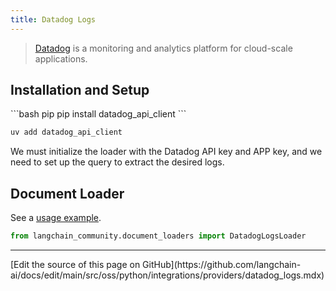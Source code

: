 ```yaml
---
title: Datadog Logs
---
```


>[Datadog](https://www.datadoghq.com/) is a monitoring and analytics platform for cloud-scale applications.

## Installation and Setup

<CodeGroup>
```bash pip
pip install datadog_api_client
```

```bash uv
uv add datadog_api_client
```
</CodeGroup>

We must initialize the loader with the Datadog API key and APP key, and we need to set up the query to extract the desired logs.

## Document Loader

See a [usage example](/oss/python/integrations/document_loaders/datadog_logs).

```python
from langchain_community.document_loaders import DatadogLogsLoader
```

---

<Callout icon="pen-to-square" iconType="regular">
  [Edit the source of this page on GitHub](https://github.com/langchain-ai/docs/edit/main/src/oss/python/integrations/providers/datadog_logs.mdx)
</Callout>
